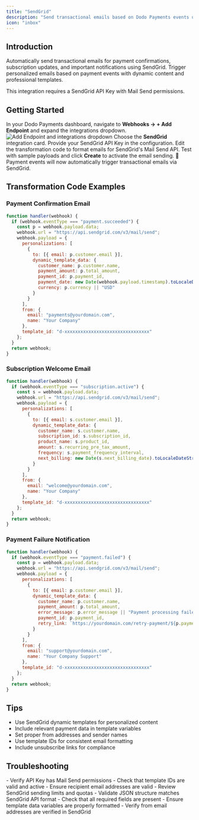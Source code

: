 ```yaml
---
title: "SendGrid"
description: "Send transactional emails based on Dodo Payments events using SendGrid's Mail Send API."
icon: "inbox"
---
```


## Introduction

Automatically send transactional emails for payment confirmations, subscription updates, and important notifications using SendGrid. Trigger personalized emails based on payment events with dynamic content and professional templates.

<Info>
This integration requires a SendGrid API Key with Mail Send permissions.
</Info>

## Getting Started

<Steps>
<Step title="Open the Webhook Section">
  In your Dodo Payments dashboard, navigate to <b>Webhooks → + Add Endpoint</b> and expand the integrations dropdown.
  <Frame>
    <img src="/images/integrations/sendgrid.png" alt="Add Endpoint and integrations dropdown" />
  </Frame>
</Step>

<Step title="Select SendGrid">
  Choose the <b>SendGrid</b> integration card.
</Step>

<Step title="Enter API Key">
  Provide your SendGrid API Key in the configuration.
</Step>

<Step title="Configure Transformation">
  Edit the transformation code to format emails for SendGrid's Mail Send API.
</Step>

<Step title="Test & Create">
  Test with sample payloads and click <b>Create</b> to activate the email sending.
</Step>

<Step title="Done!">
  🎉 Payment events will now automatically trigger transactional emails via SendGrid.
</Step>
</Steps>

## Transformation Code Examples

### Payment Confirmation Email

```javascript payment_confirmation.js icon="js" expandable
function handler(webhook) {
  if (webhook.eventType === "payment.succeeded") {
    const p = webhook.payload.data;
    webhook.url = "https://api.sendgrid.com/v3/mail/send";
    webhook.payload = {
      personalizations: [
        {
          to: [{ email: p.customer.email }],
          dynamic_template_data: {
            customer_name: p.customer.name,
            payment_amount: p.total_amount,
            payment_id: p.payment_id,
            payment_date: new Date(webhook.payload.timestamp).toLocaleDateString(),
            currency: p.currency || "USD"
          }
        }
      ],
      from: {
        email: "payments@yourdomain.com",
        name: "Your Company"
      },
      template_id: "d-xxxxxxxxxxxxxxxxxxxxxxxxxxxxxxxx"
    };
  }
  return webhook;
}
```

### Subscription Welcome Email

```javascript subscription_welcome.js icon="js" expandable
function handler(webhook) {
  if (webhook.eventType === "subscription.active") {
    const s = webhook.payload.data;
    webhook.url = "https://api.sendgrid.com/v3/mail/send";
    webhook.payload = {
      personalizations: [
        {
          to: [{ email: s.customer.email }],
          dynamic_template_data: {
            customer_name: s.customer.name,
            subscription_id: s.subscription_id,
            product_name: s.product_id,
            amount: s.recurring_pre_tax_amount,
            frequency: s.payment_frequency_interval,
            next_billing: new Date(s.next_billing_date).toLocaleDateString()
          }
        }
      ],
      from: {
        email: "welcome@yourdomain.com",
        name: "Your Company"
      },
      template_id: "d-xxxxxxxxxxxxxxxxxxxxxxxxxxxxxxxx"
    };
  }
  return webhook;
}
```

### Payment Failure Notification

```javascript payment_failure.js icon="js" expandable
function handler(webhook) {
  if (webhook.eventType === "payment.failed") {
    const p = webhook.payload.data;
    webhook.url = "https://api.sendgrid.com/v3/mail/send";
    webhook.payload = {
      personalizations: [
        {
          to: [{ email: p.customer.email }],
          dynamic_template_data: {
            customer_name: p.customer.name,
            payment_amount: p.total_amount,
            error_message: p.error_message || "Payment processing failed",
            payment_id: p.payment_id,
            retry_link: `https://yourdomain.com/retry-payment/${p.payment_id}`
          }
        }
      ],
      from: {
        email: "support@yourdomain.com",
        name: "Your Company Support"
      },
      template_id: "d-xxxxxxxxxxxxxxxxxxxxxxxxxxxxxxxx"
    };
  }
  return webhook;
}
```

## Tips

- Use SendGrid dynamic templates for personalized content
- Include relevant payment data in template variables
- Set proper from addresses and sender names
- Use template IDs for consistent email formatting
- Include unsubscribe links for compliance

## Troubleshooting

<AccordionGroup>
<Accordion title="Emails not being sent">
- Verify API Key has Mail Send permissions
- Check that template IDs are valid and active
- Ensure recipient email addresses are valid
- Review SendGrid sending limits and quotas
</Accordion>

<Accordion title="Transformation errors">
- Validate JSON structure matches SendGrid API format
- Check that all required fields are present
- Ensure template data variables are properly formatted
- Verify from email addresses are verified in SendGrid
</Accordion>
</AccordionGroup> 